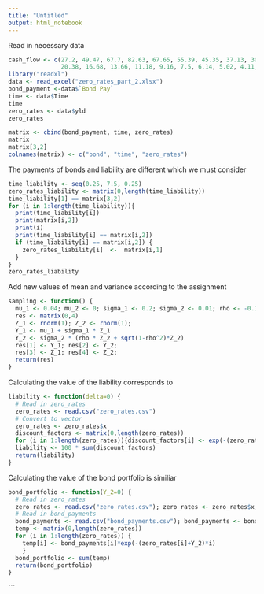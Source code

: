```yaml
---
title: "Untitled"
output: html_notebook
---
```

Read in necessary data
```r
cash_flow <- c(27.2, 49.47, 67.7, 82.63, 67.65, 55.39, 45.35, 37.13, 30.4, 24.89, 20.38, 16.68, 13.66, 11.18, 9.16, 7.5, 6.14, 5.02, 4.11, 3.37,
               20.38, 16.68, 13.66, 11.18, 9.16, 7.5, 6.14, 5.02, 4.11, 3.37, 20.38, 16.68, 13.66, 11.18, 9.16, 7.5, 6.14, 5.02, 4.11, 3.37)
library("readxl")
data <- read_excel("zero_rates_part_2.xlsx")
bond_payment <-data$`Bond Pay`
time <- data$Time
time
zero_rates <- data$yld
zero_rates

matrix <- cbind(bond_payment, time, zero_rates)
matrix
matrix[3,2]
colnames(matrix) <- c("bond", "time", "zero_rates")

```
The payments of bonds and liability are different which we must consider
```r
time_liability <- seq(0.25, 7.5, 0.25)
zero_rates_liability <- matrix(0,length(time_liability))
time_liability[1] == matrix[3,2]
for (i in 1:length(time_liability)){
  print(time_liability[i])
  print(matrix[i,2])
  print(i)
  print(time_liability[i] == matrix[i,2])
  if (time_liability[i] == matrix[i,2]) {
    zero_rates_liability[i]  <-  matrix[i,1]
  }
}
zero_rates_liability
```

Add new values of mean and variance according to the assignment
```r
sampling <- function() {
  mu_1 <- 0.04; mu_2 <- 0; sigma_1 <- 0.2; sigma_2 <- 0.01; rho <- -0.1;
  res <- matrix(0,4)
  Z_1 <- rnorm(1); Z_2 <- rnorm(1);
  Y_1 <- mu_1 + sigma_1 * Z_1
  Y_2 <- sigma_2 * (rho * Z_2 + sqrt(1-rho^2)*Z_2)
  res[1] <- Y_1; res[2] <- Y_2;
  res[3] <- Z_1; res[4] <- Z_2;
  return(res)
}
```
Calculating the value of the liability corresponds to
```r
liability <- function(delta=0) {
  # Read in zero_rates
  zero_rates <- read.csv("zero_rates.csv")
  # Convert to vector
  zero_rates <- zero_rates$x 
  discount_factors <- matrix(0,length(zero_rates))
  for (i in 1:length(zero_rates)){discount_factors[i] <- exp(-(zero_rates[i]+delta)*i)}
  liability <- 100 * sum(discount_factors)
  return(liability)
}
```
Calculating the value of the bond portfolio is similiar
```r
bond_portfolio <- function(Y_2=0) {
  # Read in zero_rates
  zero_rates <- read.csv("zero_rates.csv"); zero_rates <- zero_rates$x;
  # Read in bond_payments
  bond_payments <- read.csv("bond_payments.csv"); bond_payments <- bond_payments$x 
  temp <- matrix(0,length(zero_rates))
  for (i in 1:length(zero_rates)) {
    temp[i] <- bond_payments[i]*exp(-(zero_rates[i]+Y_2)*i)
    }
  bond_portfolio <- sum(temp)
  return(bond_portfolio)
}
```
```

